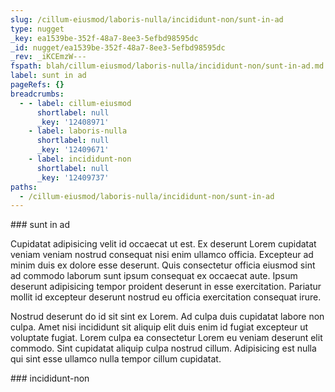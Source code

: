 ```yaml
---
slug: /cillum-eiusmod/laboris-nulla/incididunt-non/sunt-in-ad
type: nugget
_key: ea1539be-352f-48a7-8ee3-5efbd98595dc
_id: nugget/ea1539be-352f-48a7-8ee3-5efbd98595dc
_rev: _iKCEmzW---
fspath: blah/cillum-eiusmod/laboris-nulla/incididunt-non/sunt-in-ad.md
label: sunt in ad
pageRefs: {}
breadcrumbs:
  - - label: cillum-eiusmod
      shortlabel: null
      _key: '12408971'
    - label: laboris-nulla
      shortlabel: null
      _key: '12409671'
    - label: incididunt-non
      shortlabel: null
      _key: '12409737'
paths:
  - /cillum-eiusmod/laboris-nulla/incididunt-non/sunt-in-ad
---
```


<NuggetArea>
<Nugget slug="/cillum-eiusmod/laboris-nulla/incididunt-non/sunt-in-ad" type="nugget" _key="ea1539be-352f-48a7-8ee3-5efbd98595dc" _id="nugget/ea1539be-352f-48a7-8ee3-5efbd98595dc" _rev="_iKCEmzW---" fspath="blah/cillum-eiusmod/laboris-nulla/incididunt-non/sunt-in-ad.md" label="sunt in ad" paths="/cillum-eiusmod/laboris-nulla/incididunt-non/sunt-in-ad">
<NuggetBody>
### sunt in ad

Cupidatat adipisicing velit id occaecat ut est. Ex deserunt Lorem cupidatat veniam veniam nostrud consequat nisi enim ullamco officia. Excepteur ad minim duis ex dolore esse deserunt. Quis consectetur officia eiusmod sint ad commodo laborum sunt ipsum consequat ex occaecat aute. Ipsum deserunt adipisicing tempor proident deserunt in esse exercitation. Pariatur mollit id excepteur deserunt nostrud eu officia exercitation consequat irure.

Nostrud deserunt do id sit sint ex Lorem. Ad culpa duis cupidatat labore non culpa. Amet nisi incididunt sit aliquip elit duis enim id fugiat excepteur ut voluptate fugiat. Lorem culpa ea consectetur Lorem eu veniam deserunt elit commodo. Sint cupidatat aliquip culpa nostrud cillum. Adipisicing est nulla qui sint esse ullamco nulla tempor cillum cupidatat.

</NuggetBody>
<Breadcrumbs>
<Crumbs>
<Crumb _key="12408971" label="cillum-eiusmod" /><Crumb _key="12409671" label="laboris-nulla" /><Crumb _key="12409737" label="incididunt-non" />
</Crumbs>
</Breadcrumbs>
</Nugget>

<NuggetsInbound>
</NuggetsInbound>
<NuggetsOutbound>
</NuggetsOutbound>
</NuggetArea>
<PassagesInbound>
<Passage direction="inbound" type="passage" _key="12409737" _id="passage/12409737" _rev="_iKCEmzK---" label="incididunt-non" passage="incididunt-non" fspath="blah/cillum-eiusmod/laboris-nulla/incididunt-non" paths="/cillum-eiusmod/laboris-nulla/incididunt-non" slug="/cillum-eiusmod/laboris-nulla/incididunt-non">
<NuggetBody>
### incididunt-non

</NuggetBody>
<Breadcrumbs>
<Crumbs>
<Crumb _key="12408971" label="cillum-eiusmod" /><Crumb _key="12409671" label="laboris-nulla" />
</Crumbs>
</Breadcrumbs>
</Passage>

</PassagesInbound>
<PassagesOutbound>
</PassagesOutbound>
